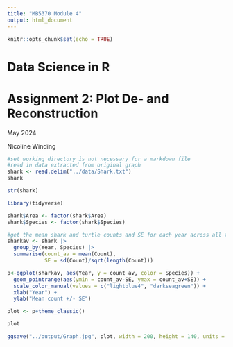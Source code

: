 ```yaml
---
title: "MB5370 Module 4"
output: html_document
---
```


```r
knitr::opts_chunk$set(echo = TRUE)
```
# Data Science in R

# Assignment 2: Plot De- and Reconstruction
May 2024

Nicoline Winding

```r
#set working directory is not necessary for a markdown file
#read in data extracted from original graph
shark <- read.delim("../data/Shark.txt")
shark

str(shark)

library(tidyverse)

shark$Area <- factor(shark$Area)
shark$Species <- factor(shark$Species)
```


```r
#get the mean shark and turtle counts and SE for each year across all the areas
sharkav <- shark |> 
  group_by(Year, Species) |>
  summarise(count_av = mean(Count), 
            SE = sd(Count)/sqrt(length(Count))) 
```


```r
p<-ggplot(sharkav, aes(Year, y = count_av, color = Species)) +
  geom_pointrange(aes(ymin = count_av-SE, ymax = count_av+SE)) +
  scale_color_manual(values = c("lightblue4", "darkseagreen")) +
  xlab("Year") +
  ylab("Mean count +/- SE")

plot <- p+theme_classic()

plot
```

```r
ggsave("../output/Graph.jpg", plot, width = 200, height = 140, units = "mm")
```








